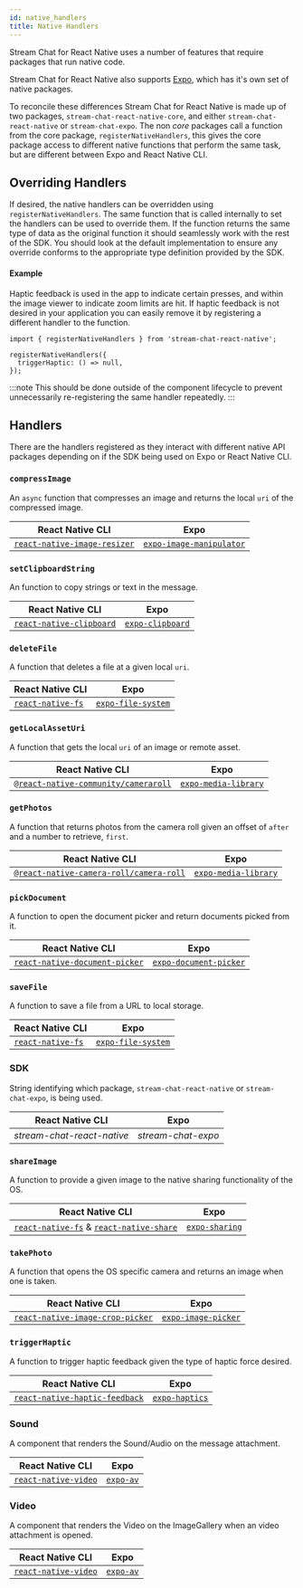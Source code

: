 ```yaml
---
id: native_handlers
title: Native Handlers
---
```


Stream Chat for React Native uses a number of features that require packages that run native code.

Stream Chat for React Native also supports [Expo](https://expo.io/), which has it's own set of native packages.

To reconcile these differences Stream Chat for React Native is made up of two packages, `stream-chat-react-native-core`, and either `stream-chat-react-native` or `stream-chat-expo`.
The non _core_ packages call a function from the core package, `registerNativeHandlers`, this gives the core package access to different native functions that perform the same task, but are different between Expo and React Native CLI.

## Overriding Handlers

If desired, the native handlers can be overridden using `registerNativeHandlers`.
The same function that is called internally to set the handlers can be used to override them.
If the function returns the same type of data as the original function it should seamlessly work with the rest of the SDK.
You should look at the default implementation to ensure any override conforms to the appropriate type definition provided by the SDK.

#### Example

Haptic feedback is used in the app to indicate certain presses, and within the image viewer to indicate zoom limits are hit.
If haptic feedback is not desired in your application you can easily remove it by registering a different handler to the function.

```tsx
import { registerNativeHandlers } from 'stream-chat-react-native';

registerNativeHandlers({
  triggerHaptic: () => null,
});
```

:::note
This should be done outside of the component lifecycle to prevent unnecessarily re-registering the same handler repeatedly.
:::

## Handlers

There are the handlers registered as they interact with different native API packages depending on if the SDK being used on Expo or React Native CLI.

### `compressImage`

An `async` function that compresses an image and returns the local `uri` of the compressed image.

| React Native CLI                                                                     | Expo                                                                                   |
| ------------------------------------------------------------------------------------ | -------------------------------------------------------------------------------------- |
| [`react-native-image-resizer`](https://github.com/bamlab/react-native-image-resizer) | [`expo-image-manipulator`](https://docs.expo.io/versions/latest/sdk/imagemanipulator/) |

### `setClipboardString`

An function to copy strings or text in the message.

| React Native CLI                                                                | Expo                                                                     |
| ------------------------------------------------------------------------------- | ------------------------------------------------------------------------ |
| [`react-native-clipboard`](https://github.com/react-native-clipboard/clipboard) | [`expo-clipboard`](https://docs.expo.dev/versions/latest/sdk/clipboard/) |

### `deleteFile`

A function that deletes a file at a given local `uri`.

| React Native CLI                                                 | Expo                                                                       |
| ---------------------------------------------------------------- | -------------------------------------------------------------------------- |
| [`react-native-fs`](https://github.com/itinance/react-native-fs) | [`expo-file-system`](https://docs.expo.io/versions/latest/sdk/filesystem/) |

### `getLocalAssetUri`

A function that gets the local `uri` of an image or remote asset.

| React Native CLI                                                                                           | Expo                                                                            |
| ---------------------------------------------------------------------------------------------------------- | ------------------------------------------------------------------------------- |
| [`@react-native-community/cameraroll`](https://github.com/react-native-cameraroll/react-native-cameraroll) | [`expo-media-library`](https://docs.expo.io/versions/latest/sdk/media-library/) |

### `getPhotos`

A function that returns photos from the camera roll given an offset of `after` and a number to retrieve, `first`.

| React Native CLI                                                                                              | Expo                                                                            |
| ------------------------------------------------------------------------------------------------------------- | ------------------------------------------------------------------------------- |
| [`@react-native-camera-roll/camera-roll`](https://github.com/react-native-cameraroll/react-native-cameraroll) | [`expo-media-library`](https://docs.expo.io/versions/latest/sdk/media-library/) |

### `pickDocument`

A function to open the document picker and return documents picked from it.

| React Native CLI                                                                         | Expo                                                                                |
| ---------------------------------------------------------------------------------------- | ----------------------------------------------------------------------------------- |
| [`react-native-document-picker`](https://github.com/rnmods/react-native-document-picker) | [`expo-document-picker`](https://docs.expo.io/versions/latest/sdk/document-picker/) |

### `saveFile`

A function to save a file from a URL to local storage.

| React Native CLI                                                 | Expo                                                                       |
| ---------------------------------------------------------------- | -------------------------------------------------------------------------- |
| [`react-native-fs`](https://github.com/itinance/react-native-fs) | [`expo-file-system`](https://docs.expo.io/versions/latest/sdk/filesystem/) |

### SDK

String identifying which package, `stream-chat-react-native` or `stream-chat-expo`, is being used.

| React Native CLI           | Expo               |
| -------------------------- | ------------------ |
| _stream-chat-react-native_ | _stream-chat-expo_ |

### `shareImage`

A function to provide a given image to the native sharing functionality of the OS.

| React Native CLI                                                                                                                                    | Expo                                                                |
| --------------------------------------------------------------------------------------------------------------------------------------------------- | ------------------------------------------------------------------- |
| [`react-native-fs`](https://github.com/itinance/react-native-fs) & [`react-native-share`](https://github.com/react-native-share/react-native-share) | [`expo-sharing`](https://docs.expo.io/versions/latest/sdk/sharing/) |

### `takePhoto`

A function that opens the OS specific camera and returns an image when one is taken.

| React Native CLI                                                                              | Expo                                                                         |
| --------------------------------------------------------------------------------------------- | ---------------------------------------------------------------------------- |
| [`react-native-image-crop-picker`](https://github.com/ivpusic/react-native-image-crop-picker) | [`expo-image-picker`](https://docs.expo.io/versions/latest/sdk/imagepicker/) |

### `triggerHaptic`

A function to trigger haptic feedback given the type of haptic force desired.

| React Native CLI                                                                            | Expo                                                                |
| ------------------------------------------------------------------------------------------- | ------------------------------------------------------------------- |
| [`react-native-haptic-feedback`](https://github.com/junina-de/react-native-haptic-feedback) | [`expo-haptics`](https://docs.expo.io/versions/latest/sdk/haptics/) |

### Sound

A component that renders the Sound/Audio on the message attachment.

| React Native CLI                                                                 | Expo                                                       |
| -------------------------------------------------------------------------------- | ---------------------------------------------------------- |
| [`react-native-video`](https://github.com/react-native-video/react-native-video) | [`expo-av`](https://docs.expo.dev/versions/latest/sdk/av/) |

### Video

A component that renders the Video on the ImageGallery when an video attachment is opened.

| React Native CLI                                                                 | Expo                                                       |
| -------------------------------------------------------------------------------- | ---------------------------------------------------------- |
| [`react-native-video`](https://github.com/react-native-video/react-native-video) | [`expo-av`](https://docs.expo.dev/versions/latest/sdk/av/) |
